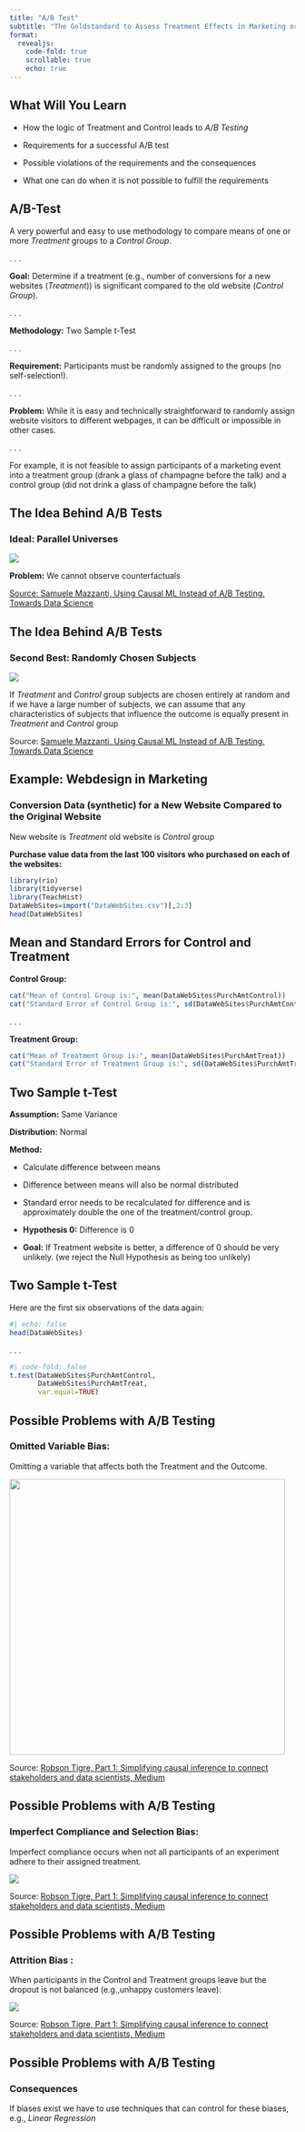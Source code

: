 ```yaml
---
title: "A/B Test"
subtitle: "The Goldstandard to Assess Treatment Effects in Marketing or Medicine"
format: 
  revealjs:
    code-fold: true
    scrollable: true
    echo: true
---
```


## What Will You Learn 

- How the logic of Treatment and Control leads to *A/B Testing*

- Requirements for a successful A/B test

- Possible violations of the requirements and the consequences

- What one can do when it is not possible to fulfill the requirements

## A/B-Test

A very powerful and easy to use methodology to compare means of one or more *Treatment* groups to a *Control Group*.

. . .

**Goal:** Determine if a treatment (e.g., number of conversions for a new websites (*Treatment*)) is significant compared to the old website (*Control Group*).

. . .

**Methodology:** Two Sample t-Test

. . .

**Requirement:** Participants must be randomly assigned to the groups (no self-selection!).

. . .

**Problem:** While it is easy and technically straightforward to randomly assign website visitors to different webpages, it can be difficult or impossible in other cases.

. . .

For example, it is not feasible to assign participants of a marketing event into a treatment group (drank a glass of champagne before the talk) and a control group (did not drink a glass of champagne before the talk)

## The Idea Behind A/B Tests

### Ideal: Parallel Universes

![](images/clipboard-2793122789.png) 

**Problem:** We cannot observe counterfactuals 

::: footer 
[Source: Samuele Mazzanti, Using Causal ML Instead of A/B Testing, Towards Data Science](https://towardsdatascience.com/using-causal-ml-instead-of-a-b-testing-eeb1067d7fc0){target="_blank"} 
:::

## The Idea Behind A/B Tests {.smaller}

### Second Best: Randomly Chosen Subjects

![](images/clipboard-1689822553.png)

If *Treatment* and *Control* group subjects are chosen entirely at random and if we have a large number of subjects, we can assume that any characteristics of subjects that influence the outcome is equally present in *Treatment* and *Control* group

::: footer
Source: [Samuele Mazzanti, Using Causal ML Instead of A/B Testing, Towards Data Science](https://towardsdatascience.com/using-causal-ml-instead-of-a-b-testing-eeb1067d7fc0){target="_blank"}
:::

## Example: Webdesign in Marketing

### Conversion Data (synthetic) for a New Website Compared to the Original Website

New website is *Treatment* old website is *Control* group

**Purchase value data from the last 100 visitors who purchased on each of the websites:**

```r
library(rio)
library(tidyverse)
library(TeachHist)
DataWebSites=import("DataWebSites.csv")[,2:3]
head(DataWebSites)
```

## Mean and Standard Errors for Control and Treatment

**Control Group:**

```r
cat("Mean of Control Group is:", mean(DataWebSites$PurchAmtControl))
cat("Standard Error of Control Group is:", sd(DataWebSites$PurchAmtControl)/sqrt(100))
```

. . .

**Treatment Group:**

```r
cat("Mean of Treatment Group is:", mean(DataWebSites$PurchAmtTreat))
cat("Standard Error of Treatment Group is:", sd(DataWebSites$PurchAmtTreat)/sqrt(100))
```

## Two Sample t-Test

**Assumption:** Same Variance

**Distribution:** Normal

**Method:**

-   Calculate difference between means

-   Difference between means will also be normal distributed

-   Standard error needs to be recalculated for difference and is approximately double the one of the treatment/control group.

-   **Hypothesis 0:** Difference is 0

-   **Goal:** If Treatment website is better, a difference of 0 should be very unlikely. (we reject the Null Hypothesis as being too unlikely)

## Two Sample t-Test

Here are the first six observations of the data again:

```r
#| echo: false
head(DataWebSites)
```

. . .

```r
#| code-fold: false
t.test(DataWebSites$PurchAmtControl,
       DataWebSites$PurchAmtTreat,
       var.equal=TRUE)
```

## Possible Problems with A/B Testing

### Omitted Variable Bias:

Omitting a variable that affects both the Treatment and the Outcome.

![](images/clipboard-3345635073.png){width="485"}

::: footer
Source: [Robson Tigre, Part 1: Simplifying causal inference to connect stakeholders and data scientists, Medium](https://medium.com/@robson.tigre0/part-1-simplifying-causal-inference-to-connect-stakeholders-and-data-scientists-e119856f0f61){target="_blank"}
:::

## Possible Problems with A/B Testing

### Imperfect Compliance and Selection Bias:

Imperfect compliance occurs when not all participants of an experiment adhere to their assigned treatment.

![](images/clipboard-3488515422.png)

::: footer
Source: [Robson Tigre, Part 1: Simplifying causal inference to connect stakeholders and data scientists, Medium](https://medium.com/@robson.tigre0/part-1-simplifying-causal-inference-to-connect-stakeholders-and-data-scientists-e119856f0f61){target="_blank"}
:::

## Possible Problems with A/B Testing

### **Attrition Bias** :

When participants in the Control and Treatment groups leave but the dropout is not balanced (e.g.,unhappy customers leave):

![](images/clipboard-3739776556.png)

::: footer
Source: [Robson Tigre, Part 1: Simplifying causal inference to connect stakeholders and data scientists, Medium](https://medium.com/@robson.tigre0/part-1-simplifying-causal-inference-to-connect-stakeholders-and-data-scientists-e119856f0f61){target="_blank"}
:::


## Possible Problems with A/B Testing

### Consequences

If biases exist we have to use techniques that can control for these biases, e.g., *Linear Regression*
